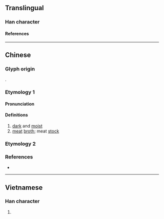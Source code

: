 {{character info/new}}
==Translingual==

===Han character===
{{Han char|rn=85|rad=水|as=09|sn=12|four=30161|canj=EYTA|ids=⿰氵音}}

====References====
{{Han ref|kx=0636.110|dkj=17811|dj=1043.160|hdz=31684.050|uh=6E46}}

----

==Chinese==

===Glyph origin===
{{Han etym}}
{{Han compound|水|音|ls=psc|c1=s|c2=p|t1=water}}.

===Etymology 1===
{{zh-forms|alt=湇-“broth”}}

====Pronunciation====
{{zh-pron
|m=qì
|c=jap1
|mc=y
|oc=y
|cat=a,n
}}

====Definitions====
{{zh-hanzi}}

# [[dark]] and [[moist]]
# [[meat]] [[broth]]; meat [[stock]]

===Etymology 2===
{{zh-see|𣲷|v|Cantonese: sticky}}

===References===
* {{R:twedu|B02156}}

----

==Vietnamese==

===Han character===
{{vi-readings|rs=水09|reading=ùm}}

# {{rfdef|vi|sort=水09}}